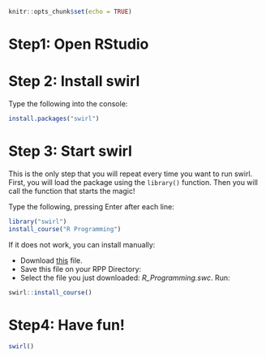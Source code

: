 ```r
knitr::opts_chunk$set(echo = TRUE)
```

# Step1: Open RStudio

# Step 2: Install swirl
Type the following into the console:

```r
install.packages("swirl")
```

# Step 3: Start swirl
This is the only step that you will repeat every time you want to run swirl. First, you will load the package using the ```library()``` function. Then you will call the function that starts the magic! 

Type the following, pressing Enter after each line:

```r
library("swirl")
install_course("R Programming")
```

If it does not work, you can install manually:

* Download [this](http://swirlstats.com/scn/R_Programming.swc) file. 
* Save this file on your RPP Directory:
* Select the file you just downloaded: *R_Programming.swc*.
Run:
```r
swirl::install_course() 
```

# Step4: Have fun!


```r
swirl()
```


